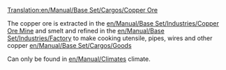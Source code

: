 [[Translation:en/Manual/Base Set/Cargos/Copper Ore]]

{{es/Manual/Base Set/Cargos/Carga| carga  = Mineral de cobre
| imagen = en/Manual/Base Set/Industries/Copperoremine.png
| producida =[[es/Manual/Base Set/Industries/Mina de cobre|Mina de cobre]]
| aceptada  =[[es/Manual/Base Set/Industries/Fábrica|Fábrica]]
}}
{{es/Pendiente de traducción}}
The copper ore is extracted in the [[en/Manual/Base Set/Industries/Copper Ore Mine]] and smelt and refined in the [[en/Manual/Base Set/Industries/Factory]] to make cooking utensile, pipes, wires and other copper [[en/Manual/Base Set/Cargos/Goods]]

Can only be found in [[en/Manual/Climates]] climate.